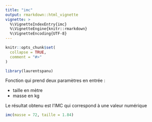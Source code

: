 ```yaml
---
title: "imc"
output: rmarkdown::html_vignette
vignette: >
  %\VignetteIndexEntry{imc}
  %\VignetteEngine{knitr::rmarkdown}
  %\VignetteEncoding{UTF-8}
---
```


```r
knitr::opts_chunk$set(
  collapse = TRUE,
  comment = "#>"
)
```

```r
library(laurentspanu)
```

Fonction qui prend deux paramètres en entrée :  

* taille en mètre
* masse en kg

Le résultat obtenu est l'IMC qui correspond à une valeur numérique

```r

imc(masse = 72, taille = 1.84)




```

